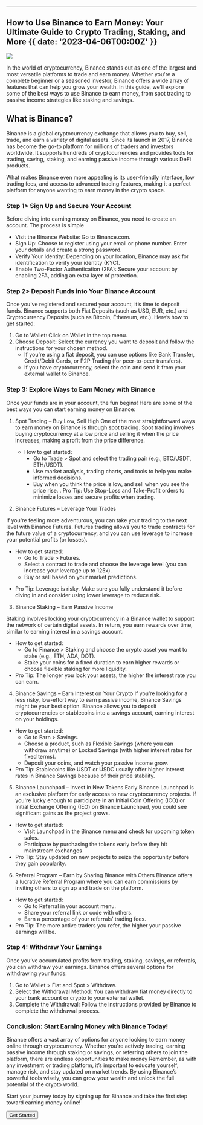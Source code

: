

---
## How to Use Binance to Earn Money: Your Ultimate Guide to Crypto Trading, Staking, and More {{ date: '2023-04-06T00:00Z' }}

![](@/images/binance.jpg)

In the world of cryptocurrency, Binance stands out as one of the largest and most versatile platforms to trade and earn money. 
Whether you're a complete beginner or a seasoned investor, Binance offers a wide array of features that can help you grow your wealth. 
In this guide, we’ll explore some of the best ways to use Binance to earn money, from spot trading to passive income strategies like staking and savings.

## What is Binance?

Binance is a global cryptocurrency exchange that allows you to buy, sell, trade, and earn a variety of digital assets. Since its launch in 2017, Binance has become the go-to platform for millions of traders and investors worldwide. It supports hundreds of cryptocurrencies and provides tools for trading, saving, staking, and earning passive income through various DeFi products.

What makes Binance even more appealing is its user-friendly interface, low trading fees, and access to advanced trading features, making it a perfect platform for anyone wanting to earn money in the crypto space.


### <SparkleIcon /> Step 1> Sign Up and Secure Your Account

Before diving into earning money on Binance, you need to create an account. The process is simple

- Visit the Binance Website: Go to Binance.com.
- Sign Up: Choose to register using your email or phone number. Enter your details and create a strong password.
- Verify Your Identity: Depending on your location, Binance may ask for identification to verify your identity (KYC).
- Enable Two-Factor Authentication (2FA): Secure your account by enabling 2FA, adding an extra layer of protection.

### <SparkleIcon /> Step 2> Deposit Funds into Your Binance Account
Once you’ve registered and secured your account, it’s time to deposit funds. Binance supports both Fiat Deposits (such as USD, EUR, etc.) and Cryptocurrency Deposits (such as Bitcoin, Ethereum, etc.). Here’s how to get started:

1. Go to Wallet: Click on Wallet in the top menu.
1. Choose Deposit: Select the currency you want to deposit and follow the instructions for your chosen method.
    - If you're using a fiat deposit, you can use options like Bank Transfer, Credit/Debit Cards, or P2P Trading (for peer-to-peer transfers).
    - If you have cryptocurrency, select the coin and send it from your external wallet to Binance.

### <SparkleIcon /> Step 3: Explore Ways to Earn Money with Binance
Once your funds are in your account, the fun begins! Here are some of the best ways you can start earning money on Binance:
1. Spot Trading – Buy Low, Sell High
One of the most straightforward ways to earn money on Binance is through spot trading. Spot trading involves buying cryptocurrency at a low price and selling it when the price increases, making a profit from the price difference.
    - How to get started:
        - Go to Trade > Spot and select the trading pair (e.g., BTC/USDT, ETH/USDT).
        - Use market analysis, trading charts, and tools to help you make informed decisions.
        - Buy when you think the price is low, and sell when you see the price rise.
    . Pro Tip: Use Stop-Loss and Take-Profit orders to minimize losses and secure profits when trading.

2. Binance Futures – Leverage Your Trades

If you're feeling more adventurous, you can take your trading to the next level with Binance Futures. Futures trading allows you to trade contracts for the future value of a cryptocurrency, and you can use leverage to increase your potential profits (or losses).
- How to get started:
    - Go to Trade > Futures.
    - Select a contract to trade and choose the leverage level (you can increase your leverage up to 125x).
    - Buy or sell based on your market predictions.
* Pro Tip: Leverage is risky. Make sure you fully understand it before diving in and consider using lower leverage to reduce risk.

3. Binance Staking – Earn Passive Income

Staking involves locking your cryptocurrency in a Binance wallet to support the network of certain digital assets. In return, you earn rewards over time, similar to earning interest in a savings account.
- How to get started:
    - Go to Finance > Staking and choose the crypto asset you want to stake (e.g., ETH, ADA, DOT).
    - Stake your coins for a fixed duration to earn higher rewards or choose flexible staking for more liquidity.
- Pro Tip: The longer you lock your assets, the higher the interest rate you can earn.

4. Binance Savings – Earn Interest on Your Crypto
If you’re looking for a less risky, low-effort way to earn passive income, Binance Savings might be your best option. Binance allows you to deposit cryptocurrencies or stablecoins into a savings account, earning interest on your holdings.
- How to get started:
    - Go to Earn > Savings.
    - Choose a product, such as Flexible Savings (where you can withdraw anytime) or Locked Savings (with higher interest rates for fixed terms).
    - Deposit your coins, and watch your passive income grow.
- Pro Tip: Stablecoins like USDT or USDC usually offer higher interest rates in Binance Savings because of their price stability.

5. Binance Launchpad – Invest in New Tokens Early
Binance Launchpad is an exclusive platform for early access to new cryptocurrency projects. If you're lucky enough to participate in an Initial Coin Offering (ICO) or Initial Exchange Offering (IEO) on Binance Launchpad, you could see significant gains as the project grows.
- How to get started:
    - Visit Launchpad in the Binance menu and check for upcoming token sales.
    - Participate by purchasing the tokens early before they hit mainstream exchanges
- Pro Tip: Stay updated on new projects to seize the opportunity before they gain popularity.

6. Referral Program – Earn by Sharing Binance with Others
Binance offers a lucrative Referral Program where you can earn commissions by inviting others to sign up and trade on the platform.
- How to get started:
    - Go to Referral in your account menu.
    - Share your referral link or code with others.
    - Earn a percentage of your referrals’ trading fees.
- Pro Tip: The more active traders you refer, the higher your passive earnings will be.

### <SparkleIcon /> Step 4: Withdraw Your Earnings
Once you’ve accumulated profits from trading, staking, savings, or referrals, you can withdraw your earnings. Binance offers several options for withdrawing your funds:
1. Go to Wallet > Fiat and Spot > Withdraw.
2. Select the Withdrawal Method: You can withdraw fiat money directly to your bank account or crypto to your external wallet.
3. Complete the Withdrawal: Follow the instructions provided by Binance to complete the withdrawal process.

### <SparkleIcon /> Conclusion: Start Earning Money with Binance Today!

Binance offers a vast array of options for anyone looking to earn money online through cryptocurrency. 
Whether you're actively trading, earning passive income through staking or savings, or referring others to join the platform, there are endless opportunities to make money
Remember, as with any investment or trading platform, it’s important to educate yourself, manage risk, and stay updated on market trends. By using Binance’s powerful tools wisely, you can grow your wealth and unlock the full potential of the crypto world.

Start your journey today by signing up for Binance and take the first step toward earning money online!
<div class="ontainer py-5 px-5 mx-0 min-w-full flex flex-col items-center"><Button arrow className="animate-bounce"> Get Started </Button></div>
